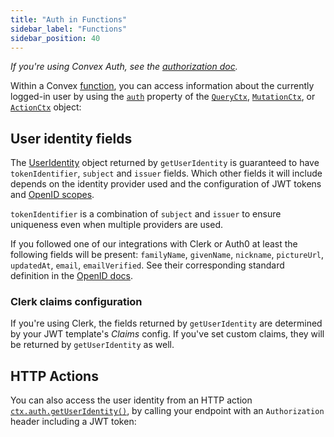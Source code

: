 ```yaml
---
title: "Auth in Functions"
sidebar_label: "Functions"
sidebar_position: 40
---
```



_If you're using Convex Auth, see the
[authorization doc](https://labs.convex.dev/auth/authz#use-authentication-state-in-backend-functions)._

Within a Convex [function](/functions.mdx), you can access information about the
currently logged-in user by using the [`auth`](/api/interfaces/server.Auth)
property of the [`QueryCtx`](/api/interfaces/server.GenericQueryCtx),
[`MutationCtx`](/api/interfaces/server.GenericMutationCtx), or
[`ActionCtx`](/api/modules/server#actionctx) object:

<TSAndJSSnippet
  sourceTS={Example}
  sourceJS={Example}
  title="convex/myFunctions.ts"
/>

## User identity fields

The [UserIdentity](/api/interfaces/server.UserIdentity) object returned by
`getUserIdentity` is guaranteed to have `tokenIdentifier`, `subject` and
`issuer` fields. Which other fields it will include depends on the identity
provider used and the configuration of JWT tokens and
[OpenID scopes](https://openid.net/specs/openid-connect-core-1_0.html#StandardClaims).

`tokenIdentifier` is a combination of `subject` and `issuer` to ensure
uniqueness even when multiple providers are used.

If you followed one of our integrations with Clerk or Auth0 at least the
following fields will be present: `familyName`, `givenName`, `nickname`,
`pictureUrl`, `updatedAt`, `email`, `emailVerified`. See their corresponding
standard definition in the
[OpenID docs](https://openid.net/specs/openid-connect-core-1_0.html#StandardClaims).

<TSAndJSSnippet
  sourceTS={FieldsTS}
  sourceJS={FieldsJS}
  title="convex/myFunctions.ts"
/>

### Clerk claims configuration

If you're using Clerk, the fields returned by `getUserIdentity` are determined
by your JWT template's _Claims_ config. If you've set custom claims, they will
be returned by `getUserIdentity` as well.

## HTTP Actions

You can also access the user identity from an HTTP action
[`ctx.auth.getUserIdentity()`](/api/interfaces/server.Auth#getuseridentity), by
calling your endpoint with an `Authorization` header including a JWT token:

<TSAndJSSnippet sourceTS={Fetch} sourceJS={Fetch} title="myPage.ts" />

<StackPosts query="authentication functions" />
